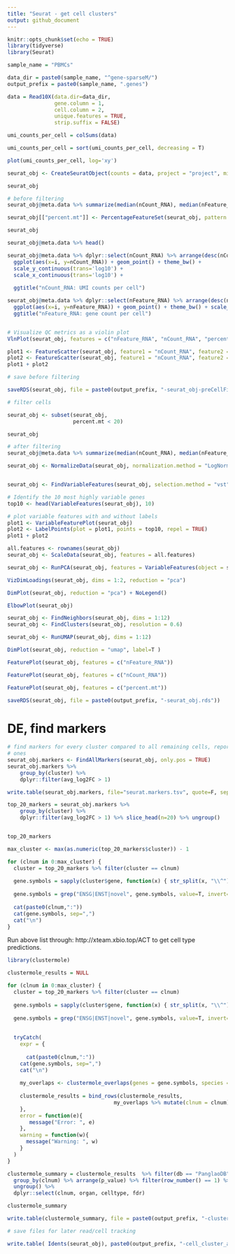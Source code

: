 ```yaml
---
title: "Seurat - get cell clusters"
output: github_document
---
```


```r
knitr::opts_chunk$set(echo = TRUE)
library(tidyverse)
library(Seurat)
```

```r

sample_name = "PBMCs"

data_dir = paste0(sample_name, "^gene-sparseM/")
output_prefix = paste0(sample_name, ".genes")

```


```r

data = Read10X(data.dir=data_dir,
               gene.column = 1,
               cell.column = 2,
               unique.features = TRUE,
               strip.suffix = FALSE)

```


```r

umi_counts_per_cell = colSums(data)

```

```r

umi_counts_per_cell = sort(umi_counts_per_cell, decreasing = T)


```

```r

plot(umi_counts_per_cell, log='xy')


```



```r

seurat_obj <- CreateSeuratObject(counts = data, project = "project", min.cells = 3, min.features = 300)

```


```r

seurat_obj

```



```r
# before filtering
seurat_obj@meta.data %>% summarize(median(nCount_RNA), median(nFeature_RNA))

```



```r

seurat_obj[["percent.mt"]] <- PercentageFeatureSet(seurat_obj, pattern = "^MT-")

seurat_obj
```


```r

seurat_obj@meta.data %>% head()


```

```r
seurat_obj@meta.data %>% dplyr::select(nCount_RNA) %>% arrange(desc(nCount_RNA)) %>% mutate(i=row_number()) %>%
  ggplot(aes(x=i, y=nCount_RNA)) + geom_point() + theme_bw() + 
  scale_y_continuous(trans='log10') +
  scale_x_continuous(trans='log10') +
  
  ggtitle("nCount_RNA: UMI counts per cell")

```


```r



seurat_obj@meta.data %>% dplyr::select(nFeature_RNA) %>% arrange(desc(nFeature_RNA)) %>% mutate(i=row_number()) %>%
  ggplot(aes(x=i, y=nFeature_RNA)) + geom_point() + theme_bw() + scale_y_continuous(trans='log10') +
  ggtitle("nFeature_RNA: gene count per cell") 



```


```r

# Visualize QC metrics as a violin plot
VlnPlot(seurat_obj, features = c("nFeature_RNA", "nCount_RNA", "percent.mt"), ncol = 3)


```

```r

plot1 <- FeatureScatter(seurat_obj, feature1 = "nCount_RNA", feature2 = "percent.mt")
plot2 <- FeatureScatter(seurat_obj, feature1 = "nCount_RNA", feature2 = "nFeature_RNA")
plot1 + plot2


```


```r

# save before filtering

saveRDS(seurat_obj, file = paste0(output_prefix, "-seurat_obj-preCellFiltering.rds"))

```


```r

# filter cells

seurat_obj <- subset(seurat_obj, 
                     percent.mt < 20)

seurat_obj


```


```r
# after filtering
seurat_obj@meta.data %>% summarize(median(nCount_RNA), median(nFeature_RNA))

```

```r

seurat_obj <- NormalizeData(seurat_obj, normalization.method = "LogNormalize", scale.factor = 10000)



```

```r
seurat_obj <- FindVariableFeatures(seurat_obj, selection.method = "vst", nfeatures = 2000)

# Identify the 10 most highly variable genes
top10 <- head(VariableFeatures(seurat_obj), 10)

# plot variable features with and without labels
plot1 <- VariableFeaturePlot(seurat_obj)
plot2 <- LabelPoints(plot = plot1, points = top10, repel = TRUE)
plot1 + plot2

```

```r


all.features <- rownames(seurat_obj)
seurat_obj <- ScaleData(seurat_obj, features = all.features)

```



```r

seurat_obj <- RunPCA(seurat_obj, features = VariableFeatures(object = seurat_obj))

```


```r

VizDimLoadings(seurat_obj, dims = 1:2, reduction = "pca")

```

```r

DimPlot(seurat_obj, reduction = "pca") + NoLegend()

```



```r

ElbowPlot(seurat_obj)

```


```r

seurat_obj <- FindNeighbors(seurat_obj, dims = 1:12)
seurat_obj <- FindClusters(seurat_obj, resolution = 0.6)

```


```r

seurat_obj <- RunUMAP(seurat_obj, dims = 1:12)


```


```r

DimPlot(seurat_obj, reduction = "umap", label=T )

```




```r
FeaturePlot(seurat_obj, features = c("nFeature_RNA"))

FeaturePlot(seurat_obj, features = c("nCount_RNA"))

```

```r

FeaturePlot(seurat_obj, features = c("percent.mt"))

```



```r

saveRDS(seurat_obj, file = paste0(output_prefix, "-seurat_obj.rds"))

```

# DE, find markers

```r

# find markers for every cluster compared to all remaining cells, report only the positive
# ones
seurat_obj.markers <- FindAllMarkers(seurat_obj, only.pos = TRUE)
seurat_obj.markers %>%
    group_by(cluster) %>%
    dplyr::filter(avg_log2FC > 1)

```


```r

write.table(seurat_obj.markers, file="seurat.markers.tsv", quote=F, sep="\t")


```



```r

top_20_markers = seurat_obj.markers %>%
    group_by(cluster) %>%
    dplyr::filter(avg_log2FC > 1) %>% slice_head(n=20) %>% ungroup()


top_20_markers
```

```r



max_cluster <- max(as.numeric(top_20_markers$cluster)) - 1

for (clnum in 0:max_cluster) {
  cluster = top_20_markers %>% filter(cluster == clnum)
  
  gene.symbols = sapply(cluster$gene, function(x) { str_split(x, "\\^")[[1]][1] })
  
  gene.symbols = grep("ENSG|ENST|novel", gene.symbols, value=T, invert=T)
  
  cat(paste0(clnum,":"))
  cat(gene.symbols, sep=",")
  cat("\n")
}

```

Run above list through: http://xteam.xbio.top/ACT
to get cell type predictions.


```r
library(clustermole)

clustermole_results = NULL

for (clnum in 0:max_cluster) {
  cluster = top_20_markers %>% filter(cluster == clnum)
  
  gene.symbols = sapply(cluster$gene, function(x) { str_split(x, "\\^")[[1]][1] })
  
  gene.symbols = grep("ENSG|ENST|novel", gene.symbols, value=T, invert=T)
  
  
  tryCatch(
    expr = {
      
      cat(paste0(clnum,":"))
    cat(gene.symbols, sep=",")
    cat("\n")
  
    my_overlaps <- clustermole_overlaps(genes = gene.symbols, species = "hs")
  
    clustermole_results = bind_rows(clustermole_results,
                                  my_overlaps %>% mutate(clnum = clnum))
    },
    error = function(e){ 
       message("Error: ", e)
    },
    warning = function(w){
      message("Warning: ", w)
    }
  )
}

```

```r

clustermole_summary = clustermole_results  %>% filter(db == "PanglaoDB") %>%
  group_by(clnum) %>% arrange(p_value) %>% filter(row_number() == 1) %>% arrange(clnum) %>%
  ungroup() %>%
  dplyr::select(clnum, organ, celltype, fdr)

clustermole_summary

```

```r
write.table(clustermole_summary, file = paste0(output_prefix, "-clustermole.tsv"), quote=F, row.names=F, sep="\t")

```


```r
# save files for later read/cell tracking

write.table( Idents(seurat_obj), paste0(output_prefix, "-cell_cluster_assignments.tsv"), quote=F, row.names=T, sep="\t")


```





